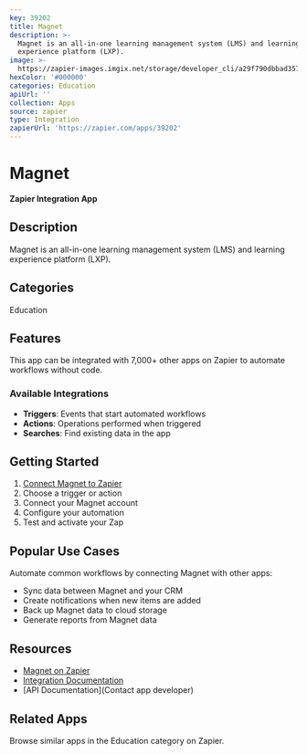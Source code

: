 ```yaml
---
key: 39202
title: Magnet
description: >-
  Magnet is an all-in-one learning management system (LMS) and learning
  experience platform (LXP).
image: >-
  https://zapier-images.imgix.net/storage/developer_cli/a29f790dbbad357aa03327100f587eea.png?auto=format%2Ccompress&ixlib=python-3.0.0&q=50
hexColor: '#000000'
categories: Education
apiUrl: ''
collection: Apps
source: zapier
type: Integration
zapierUrl: 'https://zapier.com/apps/39202'
---
```

# Magnet

**Zapier Integration App**

## Description

Magnet is an all-in-one learning management system (LMS) and learning experience platform (LXP).

## Categories

Education

## Features

This app can be integrated with 7,000+ other apps on Zapier to automate workflows without code.

### Available Integrations

- **Triggers**: Events that start automated workflows
- **Actions**: Operations performed when triggered
- **Searches**: Find existing data in the app

## Getting Started

1. [Connect Magnet to Zapier](https://zapier.com/apps/39202)
2. Choose a trigger or action
3. Connect your Magnet account
4. Configure your automation
5. Test and activate your Zap

## Popular Use Cases

Automate common workflows by connecting Magnet with other apps:

- Sync data between Magnet and your CRM
- Create notifications when new items are added
- Back up Magnet data to cloud storage
- Generate reports from Magnet data

## Resources

- [Magnet on Zapier](https://zapier.com/apps/39202)
- [Integration Documentation](https://zapier.com/apps/39202/integrations)
- [API Documentation](Contact app developer)

## Related Apps

Browse similar apps in the Education category on Zapier.
